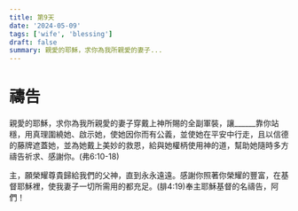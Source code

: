 ```yaml
---
title: 第9天
date: '2024-05-09'
tags: ['wife', 'blessing']
draft: false
summary: 親愛的耶穌，求你為我所親愛的妻子...
---
```


# 禱告


親愛的耶穌，求你為我所親愛的妻子穿戴上神所賜的全副軍裝，讓______靠你站穩，用真理圍繞她、啟示她，使她因你而有公義，並使她在平安中行走，且以信德的藤牌遮蓋她，並為她戴上美妙的救恩，給與她權柄使用神的道，幫助她隨時多方禱告祈求、感謝你。(弗6:10-18)

主，願榮耀尊貴歸給我們的父神，直到永永遠遠。感謝你照著你榮耀的豐富，在基督耶穌裡，使我妻子一切所需用的都充足。(腓4:19)奉主耶穌基督的名禱告，阿們！
